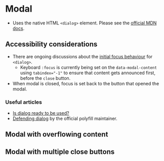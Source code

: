 
# Modal
- Uses the native HTML `<dialog>` element. Please see the [official MDN docs](https://developer.mozilla.org/en-US/docs/Web/HTML/Element/dialog).

## Accessibility considerations
- There are ongoing discussions about the [initial focus behaviour](https://github.com/whatwg/html/wiki/dialog--initial-focus,-a-proposal) for `<dialog>`.
    - Keyboard `:focus` is currently being set on the `data-modal-content` using `tabindex="-1"` to ensure that content gets announced first, before the `close` button.
- When modal is closed, focus is set back to the button that opened the modal.

### Useful articles
- [Is dialog ready to be used?](https://www.scottohara.me/blog/2019/03/05/open-dialog.html)
- [Defending dialog](https://whistlr.info/2021/in-defence-of-dialog/) by the official polyfill maintainer.

<Preview>
    <Story id="components-modal--modal" />
</Preview>

## Modal with overflowing content
<Preview>
    <Story id="components-modal--modal-overflow" />
</Preview>

## Modal with multiple close buttons
<Preview>
    <Story id="components-modal--modal-multiple-close-buttons" />
</Preview>
